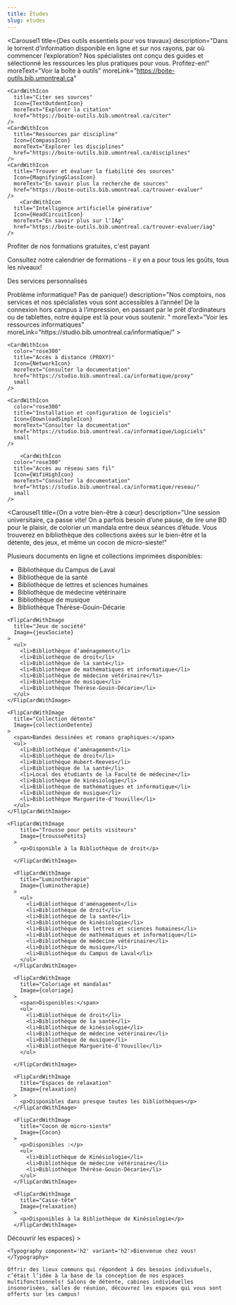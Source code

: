 ```yaml
---
title: Études
slug: etudes
---
```




<SuperHero
  title="On inspire la réussite"
  imageName='etudes'
/>

<Section>

  <Carousel1 
    title={<Typography component="h2" variant="h2Carousel">Des outils essentiels pour vos travaux</Typography>}
    description="Dans le torrent d’information disponible en ligne et sur nos rayons, par où commencer l’exploration? Nos spécialistes ont conçu des guides et sélectionné les ressources les plus pratiques pour vous. Profitez-en!"
    moreText="Voir la boîte à outils"
    moreLink="https://boite-outils.bib.umontreal.ca"
  >
    <CardWithIcon
      title="Citer ses sources"
      Icon={TextOutdentIcon}
      moreText="Explorer la citation"
      href="https://boite-outils.bib.umontreal.ca/citer"
    />
    <CardWithIcon
      title="Ressources par discipline"
      Icon={CompassIcon}
      moreText="Explorer les disciplines"
      href="https://boite-outils.bib.umontreal.ca/disciplines"
    />
    <CardWithIcon
      title="Trouver et évaluer la fiabilité des sources"
      Icon={MagnifyingGlassIcon}
      moreText="En savoir plus la recherche de sources"
      href="https://boite-outils.bib.umontreal.ca/trouver-evaluer"
    />
        <CardWithIcon
      title="Intelligence artificielle générative"
      Icon={HeadCircuitIcon}
      moreText="En savoir plus sur l'IAg"
      href="https://boite-outils.bib.umontreal.ca/trouver-evaluer/iag"
    />
  </Carousel1>

</Section>

<Section bg="bleu100">

<Typography component="h2" variant="display2">Profiter de nos formations gratuites, c'est payant</Typography>

  Consultez notre calendrier de formations - il y en a pour tous les goûts, tous les niveaux!

  <ListeFormations moreText="Toutes nos formations" moreLink="https://calendrier.bib.umontreal.ca/calendar?cid=7690&t=m&d=0000-00-00&cal=7690&inc=0" />

</Section>

<Section bg='vertFonce'>

  <Typography component="h2" variant="display2"> Des services personnalisés</Typography>


  <RichList bg="vertFonce">
    <RichListItemWithLink 
      title="Accueil en bibliothèque"
      description="Notre équipe est présente en bibliothèques pour répondre à vos questions sur place - passez nous voir au comptoir!"
      href="../nous-joindre#bibliotheques-et-points-de-service"
      color="vertFonce"
    />
    <RichListItemWithLink 
      title="Clavardage"
      description="Même à distance, notre équipe n'est qu'à un clic! Nous sommes là pour répondre à vos questions, vous aider à repérer un document, ou vous guider dans l’utilisation de nos ressources, de nos logiciels. Besoin de soutien informatique à distance? C’est aussi par ici!."
      href="../nous-joindre/clavarder"
      color="vertFonce"
    />
    <RichListItemWithLink 
      title="Rendez-vous avec nos spécialistes"
      description="Nous proposons du soutien individuel pour trouver et utiliser de l’information et en informatique. Découvrez ou approfondissez les notions à votre rythme avec un membre de notre équipe. "
      href="../nous-joindre/notre-equipe"
      color="vertFonce"
    />
    <RichListItemWithLink 
      title="Services pour les cycles supérieurs"
      description="Jumelage avec un ou une bibliothécaire, dépôt dans Papyrus, mise en page de votre thèse ou mémoire, matinées de rédaction… nous sommes là pour vous accompagner tout au long de votre parcours aux cycles supérieurs, de la recherche à la publication. "
      href="../recherche"
      color="vertFonce"
    />
    <RichListItemWithLink 
      title="Service Accessibilité"
      description="L’accès à la documentation dont vous avez besoin est notre priorité. Tout au long de votre parcours universitaire, nous chercherons ou produirons pour vous des formats accessibles, en plus de vous offrir des équipements et des logiciels adaptés. "
      href="../service-accessibilite"
      color="vertFonce"
    />
  </RichList>

</Section>

<Section>
  <Carousel1
    title={<Typography component="h2" variant="h2Carousel">Problème informatique? Pas de panique!</Typography>}
    description="Nos comptoirs, nos services et nos spécialistes vous sont accessibles à l’année! De la connexion hors campus à l’impression, en passant par le prêt d’ordinateurs ou de tablettes, notre équipe est là pour vous soutenir. "
    moreText="Voir les ressources informatiques"
    moreLink="https://studio.bib.umontreal.ca/informatique/"
  >

  <CardWithIcon
      color="rose300"
      title="Connexion à distance aux logiciels"
      Icon={PlugsIcon}
      moreText="Consulter la documentation"
      href="https://studio.bib.umontreal.ca/informatique/connexion-distance"
      small
    />

    <CardWithIcon
      color="rose300"
      title="Accès à distance (PROXY)"
      Icon={NetworkIcon}
      moreText="Consulter la documentation"
      href="https://studio.bib.umontreal.ca/informatique/proxy"
      small
    />

    <CardWithIcon
      color="rose300"
      title="Installation et configuration de logiciels"
      Icon={DownloadSimpleIcon}
      moreText="Consulter la documentation"
      href="https://studio.bib.umontreal.ca/informatique/Logiciels"
      small
    />

        <CardWithIcon
      color="rose300"
      title="Accès au réseau sans fil"
      Icon={WifiHighIcon}
      moreText="Consulter la documentation"
      href="https://studio.bib.umontreal.ca/informatique/reseau/"
      small
    />
    
  </Carousel1>

</Section>

<Section bg="bleu100">

  <Carousel1
    title={<Typography component="h2" variant="h2Carousel" id="bien-etre">On a votre bien-être à cœur</Typography>}
    description="Une session universitaire, ça passe vite! On a parfois besoin d’une pause, de lire une BD pour le plaisir, de colorier un mandala entre deux séances d’étude. Vous trouverez en bibliothèque des collections axées sur le bien-être et la détente, des jeux, et même un cocon de micro-sieste!"
  >
   <FlipCardWithImage
      title="Collection bien être"
      Image={collectionBienEtre}
    >
      <span>Plusieurs documents en ligne et collections imprimées disponibles:</span>
      <ul>
        <li>Bibliothèque du Campus de Laval</li>
        <li>Bibliothèque de la santé</li>
        <li>Bibliothèque de lettres et sciences humaines</li>
        <li>Bibliothèque de médecine vétérinaire</li>
        <li>Bibliothèque de musique</li>
        <li>Bibliothèque Thérèse-Gouin-Décarie</li>
      </ul>
    </FlipCardWithImage>

    <FlipCardWithImage
      title="Jeux de société"
      Image={jeuxSociete}
    >
      <ul>
        <li>Bibliothèque d’aménagement</li>
        <li>Bibliothèque de droit</li>
        <li>Bibliothèque de la santé</li>
        <li>Bibliothèque de mathématiques et informatique</li>
        <li>Bibliothèque de médecine vétérinaire</li>
        <li>Bibliothèque de musique</li>
        <li>Bibliothèque Thérèse-Gouin-Décarie</li>
      </ul>
    </FlipCardWithImage>

    <FlipCardWithImage
      title="Collection détente"
      Image={collectionDetente}
    >
      <span>Bandes dessinées et romans graphiques:</span>
      <ul>
        <li>Bibliothèque d’aménagement</li>
        <li>Bibliothèque de droit</li>
        <li>Bibliothèque Hubert-Reeves</li>
        <li>Bibliothèque de la santé</li>
        <li>Local des étudiants de la Faculté de médecine</li>
        <li>Bibliothèque de kinésiologie</li>
        <li>Bibliothèque de mathématiques et informatique</li>
        <li>Bibliothèque de musique</li>
        <li>Bibliothèque Marguerite-d'Youville</li>
      </ul>
    </FlipCardWithImage>

    <FlipCardWithImage
        title="Trousse pour petits visiteurs"
        Image={troussePetits}
      >
        <p>Disponible à la Bibliothèque de droit</p>
        
      </FlipCardWithImage>

      <FlipCardWithImage
        title="Luminothérapie"
        Image={luminotherapie}
      >
        <ul>
          <li>Bibliothèque d'aménagement</li>
          <li>Bibliothèque de droit</li>
          <li>Bibliothèque de la santé</li>
          <li>Bibliothèque de kinésiologie</li>
          <li>Bibliothèque des lettres et sciences humaines</li>
          <li>Bibliothèque de mathématiques et informatique</li>
          <li>Bibliothèque de médecine vétérinaire</li>
          <li>Bibliothèque de musique</li>
          <li>Bibliothèque du Campus de Laval</li>
        </ul>
      </FlipCardWithImage>

      <FlipCardWithImage
        title="Coloriage et mandalas"
        Image={coloriage}
      >
        <span>Disponibles:</span>
        <ul>
          <li>Bibliothèque de droit</li>
          <li>Bibliothèque de la santé</li>
          <li>Bibliothèque de kinésiologie</li>
          <li>Bibliothèque de médecine vétérinaire</li>
          <li>Bibliothèque de musique</li>
          <li>Bibliothèque Marguerite-d'Youville</li>
        </ul>

      </FlipCardWithImage>

      <FlipCardWithImage
        title="Espaces de relaxation"
        Image={relaxation}
      >
        <p>Disponibles dans presque toutes les bibliothèques</p>
      </FlipCardWithImage>
            
      <FlipCardWithImage
        title="Cocon de micro-sieste"
        Image={Cocon}
      >
        <p>Disponibles :</p>
        <ul>
          <li>Bibliothèque de Kinésiologie</li> 
          <li>Bibliothèque de médecine vétérinaire</li>
          <li>Bibliothèque Thérèse-Gouin-Décarie</li>
        </ul>
      </FlipCardWithImage>
            
      <FlipCardWithImage
        title="Casse-tête"
        Image={relaxation}
      >
        <p>Disponibles à la Bibliothèque de Kinésiologie</p>
      </FlipCardWithImage>

  </Carousel1>
</Section>

<Section>
  <HeroWithImage
    Image={imageBienvenue}
    footer={<Button primary href='../espaces/'>Découvrir les espaces</Button>}
  >

    <Typography component='h2' variant='h2'>Bienvenue chez vous!</Typography>

    Offrir des lieux communs qui répondent à des besoins individuels, c’était l’idée à la base de la conception de nos espaces multifonctionnels! Salons de détente, cabines individuelles insonorisées, salles de réunion, découvrez les espaces qui vous sont offerts sur les campus!

  </HeroWithImage>
</Section>
